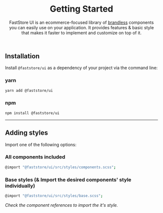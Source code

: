 <header>

# Getting Started

FastStore UI is an ecommerce-focused library of [brandless](/docs/theming-overview#brandless-and-the-theming-structure) components you can easily use on your application.
It provides features & basic style that makes it faster to implement and customize on top of it.

</header>

## Installation

Install `@faststore/ui` as a dependency of your project via the command line:

### yarn

```sh copy
yarn add @faststore/ui
```

### npm

```sh copy
npm install @faststore/ui
```

---

## Adding styles

Import one of the following options:

### All components included

```sh copy
@import "@faststore/ui/src/styles/components.scss";
```

### Base styles (& Import the desired components' style individually)

```sh copy
@import "@faststore/ui/src/styles/base.scss";
```

<i>Check the component references to import the it's style.</i>
